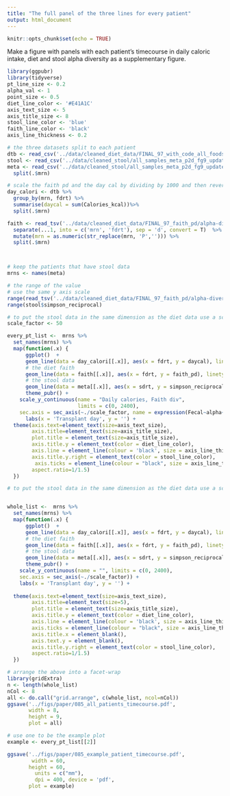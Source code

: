 ```yaml
---
title: "The full panel of the three lines for every patient"
output: html_document
---
```


```r
knitr::opts_chunk$set(echo = TRUE) 
```

Make a figure with panels with each patient's timecourse in daily caloric intake, diet and stool alpha diversity as a supplementary figure.

```r
library(ggpubr)
library(tidyverse)
pt_line_size <- 0.2
alpha_val <- 1
point_size <- 0.5
diet_line_color <- '#E41A1C'
axis_text_size <- 5
axis_title_size <- 8
stool_line_color <- 'blue'
faith_line_color <- 'black'
axis_line_thickness <- 0.2
```


```r
# the three datasets split to each patient
dtb <- read_csv('../data/cleaned_diet_data/FINAL_97_with_code_all_foods_drt_with_EN_finalized.csv')
stool <- read_csv('../data/cleaned_stool/all_samples_meta_p2d_fg9_updated.csv')
meta <- read_csv('../data/cleaned_stool/all_samples_meta_p2d_fg9_updated.csv')%>% 
  split(.$mrn)

# scale the faith pd and the day cal by dividing by 1000 and then revert this to the original scale by the axis representation
day_calori <- dtb %>% 
  group_by(mrn, fdrt) %>% 
  summarise(daycal = sum(Calories_kcal))%>% 
  split(.$mrn)

faith <- read_tsv('../data/cleaned_diet_data/FINAL_97_faith_pd/alpha-diversity.tsv') %>% 
  separate(...1, into = c('mrn', 'fdrt'), sep = 'd', convert = T)  %>% 
  mutate(mrn = as.numeric(str_replace(mrn, 'P',''))) %>% 
  split(.$mrn)



# keep the patients that have stool data
mrns <- names(meta)

# the range of the value 
# use the same y axis scale
range(read_tsv('../data/cleaned_diet_data/FINAL_97_faith_pd/alpha-diversity.tsv')$faith_pd)
range(stool$simpson_reciprocal)
```

```r
# to put the stool data in the same dimension as the diet data use a scaling factor to bring them to same level when plotting the y but then show on the  y axis scale that they are different
scale_factor <- 50

every_pt_list <-  mrns %>% 
  set_names(mrns) %>% 
  map(function(.x) {
      ggplot()  +
      geom_line(data = day_calori[[.x]], aes(x = fdrt, y = daycal), linetype = 'solid', size = pt_line_size, col = diet_line_color) +
      # the diet faith 
      geom_line(data = faith[[.x]], aes(x = fdrt, y = faith_pd), linetype = 'solid', size = pt_line_size, col = faith_line_color) +
      # the stool data
      geom_line(data = meta[[.x]], aes(x = sdrt, y = simpson_reciprocal*scale_factor), linetype = 'solid', size = pt_line_size, col = stool_line_color) +
      theme_pubr() +
    scale_y_continuous(name = "Daily calories, Faith div", 
                       limits = c(0, 2400),
    sec.axis = sec_axis(~./scale_factor, name = expression(Fecal~alpha~diversity))) +
      labs(x = 'Transplant day', y = '') + 
  theme(axis.text=element_text(size=axis_text_size),
        axis.title=element_text(size=axis_title_size),
        plot.title = element_text(size=axis_title_size),
        axis.title.y = element_text(color = diet_line_color),
        axis.line = element_line(colour = 'black', size = axis_line_thickness),
        axis.title.y.right = element_text(color = stool_line_color),
         axis.ticks = element_line(colour = "black", size = axis_line_thickness), 
        aspect.ratio=1/1.5)
  })

```

```r
# to put the stool data in the same dimension as the diet data use a scaling factor to bring them to same level when plotting the y but then show on the  y axis scale that they are different


whole_list <-  mrns %>% 
  set_names(mrns) %>% 
  map(function(.x) {
      ggplot()  +
      geom_line(data = day_calori[[.x]], aes(x = fdrt, y = daycal), linetype = 'solid', size = pt_line_size, col = diet_line_color) +
      # the diet faith 
      geom_line(data = faith[[.x]], aes(x = fdrt, y = faith_pd), linetype = 'solid', size = pt_line_size, col = faith_line_color) +
      # the stool data
      geom_line(data = meta[[.x]], aes(x = sdrt, y = simpson_reciprocal*scale_factor), linetype = 'solid', size = pt_line_size, col = stool_line_color) +
      theme_pubr() +
    scale_y_continuous(name = "", limits = c(0, 2400),
    sec.axis = sec_axis(~./scale_factor)) +
    labs(x = 'Transplant day', y = '') + 
      
  theme(axis.text=element_text(size=axis_text_size),
        axis.title=element_text(size=5),
        plot.title = element_text(size=axis_title_size),
        axis.title.y = element_text(color = diet_line_color),
        axis.line = element_line(colour = 'black', size = axis_line_thickness),
        axis.ticks = element_line(colour = "black", size = axis_line_thickness), 
        axis.title.x = element_blank(), 
        axis.text.y = element_blank(), 
        axis.title.y.right = element_text(color = stool_line_color),
        aspect.ratio=1/1.5)
  })

# arrange the above into a facet-wrap
library(gridExtra)
n <- length(whole_list)
nCol <- 8
all <- do.call("grid.arrange", c(whole_list, ncol=nCol))
ggsave('../figs/paper/085_all_patients_timecourse.pdf', 
       width = 8, 
       height = 9,
       plot = all)
```

```r
# use one to be the example plot
example <- every_pt_list[[2]]

ggsave('../figs/paper/085_example_patient_timecourse.pdf', 
        width = 60,
       height = 60,
         units = c("mm"),
         dpi = 400, device = 'pdf',
       plot = example)
```


